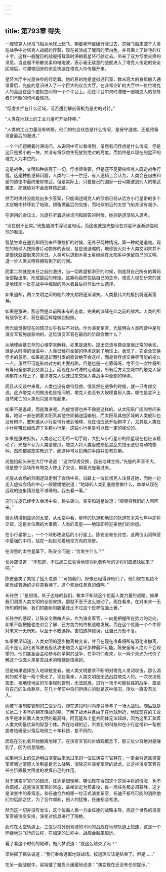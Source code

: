 ```yaml
---
---
---
```

title: 第793章 得失
---



一艘塔克人标准飞船从地球上起飞，朝着星环缓缓行驶过去，这艘飞船来源于人类在战争中对塔克人战舰的俘获，现在被涂成了醒目的莹白色。并且画上了鲜艳的红十字。这样一艘醒目的战舰搭载着时滞朝着星环行驶过去。带来了双方俘虏交换的讯息。当这艘不断散发柔和电磁波，表示毫无敌意的战舰进入了塔克人指定的安全区域后，时滞带回来的讯息快速在塔克人中传播开来。

星环大厅中光旋快步的行走着。她的目的地是虚拟通讯室，数米高大的身躯躺入通讯室后，光旋的意识进入了一个巨大的议会大厅。在非常空旷的大厅中一位位塔克人的高层在这个虚拟空间的一个个平台上。而在平台中央时滞被一圈塔克人的领导者们不断的询问着情况。

“俘虏关押在什么区域，可否遭到解剖等极为恶劣的对待。”

“人类在地球上的工业力量可开始转移。”

“人类的工业力量没有转移，他们的社会状态是什么情况，是保守退缩，还是预备准备最后的激进。”

一个个问题朝着时滞询问，从询问中可以看得到，虽然有问俘虏是什么情况，但是这只是极小的一块，并没有将俘虏生死放到绝对的高度。而始终是以现在的星环的塔克人为本位的。

这是战争，文明和种族高于一切。俘虏很重要，但是还不足要挟塔克人既定战争行程。这是种族逻辑问题，人类的二十一世纪，有人逻辑上会认为，人类会在自由和爱的道德中最终废除核武，但是实际上，只要自己的国家一日可能遭到别人的核武袭击，那就绝对不会放弃核武装。

然而时滞并没能给出多少答案，只能阐述塔克人的俘虏已经从后方小行星带的多个太空城中转移到了地球，预备做最后的交接，而地球附近的太空飞船并没有减少。

在询问的会议上，光旋在听着这些询问和回答的时候，她则是逐渐陷入思考。

“现在很不正常。”光旋脑海中浮现这句话。而这也就是光旋现在对星环逐渐濒临地球的看法。

智慧生命在遇到即将到来严重挫折的时候，无外乎两种情况，第一种就是退缩。现在的地球人按照普片动物界的表现，是应该退缩的，地球毁灭对于人类文明来并不是很快就要到来的末日。人类可以退到木星土星继续在太阳系中保留自己的文明。退一步人类文明将拥有剩下的时间。

而第二种就是末日之前的激进，当一切希望都渺茫的时候，则是将自己所有的筹码全部抛出来，形成最后的辉煌。这筹码自然包括自己的生命。塔克人现在研究的就是地球那一批在战争中崛起的伟大者最后将作出什么选择。

如果退却，两个文明之间的剧烈冲突期将逐渐消失。人类最伟大的抵抗将逐渐落幕。

如果是激进，那必然是以前所未有的态度，完美的演绎在此之前的战术。人类的所有战争艺术，将在最后辉煌做到极限。

而光旋觉得现在的情况似乎有些不对劲。作为演变军官，光旋明白人类阵营中是有演变军官施加影响的。这位演变军官在最后的阶段会做什么？

从地球碳基生命的心理学来解释，如果是退却。提出交流与商谈是很正常的表现，但是从时滞的话语中，人类已经将全部的俘虏送到了地球上。表现了，完全全交换俘虏的意愿。如果是退却而引发的商谈绝不会这样，而是将俘虏交换尽可能的拖久一点，虽然不可能影响对方的主要战略，但是也是一点筹码呀。绝不会一次性将所有筹码全部拿到交易台上。而现在从时滞的话语里，所有后方太空城中的塔克人俘虏都在地球上了，要求塔克人快速过来交换人类战争中全部的俘虏。

而且从交谈中来看，人类也没有虐待俘虏，很显然在战争的时候，就一只考虑交流。这点塔克人的做法也是相同的，塔克人也没有大规模食用人类，哪怕是星环上自然死亡的人类也只是冷冻起来。

如果不是退却，而是激进呢。光旋觉得也并不像是这样的。从太阳系广阔的空间来看，地球一直在朝着太阳系其他空间输送运输船，而太阳系其他区域的人类舰队也没有俯冲。要知道从小行星带行驶到地球，现在也应该开始俯冲了，尤其是人类在小行星带已经改造了多颗小行星，这些小行星是可以做一定的移动的。

如果是激进抵抗，人类必定会用尽一切手段，大批从小行星带的陨星现在也应该启动了。光旋不认为人类是傻瓜，塔克人将人类当成恐慌混乱失措无法思考动物物种。然而都被现实教训了。而这种可以启用的手段并没有启用。

光旋抬起头来在大厅中说道：“这次俘虏交换，我去地球主持。”光旋的声音不大，但是整个会场所有塔克人停止了交谈，朝着光旋看过来。

光旋从会场的外围逐渐走到了会场中央，沿路上一位位塔克人注目这她，而她一边走入虚拟会场的中心一般缓缓地说道：“地球的人类到底是想做什么，单单从现在远观的迹象猜测是不准确的。我去看一看。”

这时光旋已经步入会场中央，将头转向，变空和逝星说道：“顺便将我们的人带回来。”

镜头切换到遥远的太空，从太空中看，星环的轨道和地球的轨道在未来七年中即将交错。这是本位面的大事情，人类的母星——地球即将迎来他们的命运。

在小行星带上，一个个球形改造后的小行星上。陈安全和长孙空，这两位山河阵营中最强的中将，站在一起目视着地球方向的场景。

在漆黑的太空星幕下，陈安全问道：“会发生什么？”

长孙空说道：“不知道，不过那三位获得地球羽化者称号的少将们应该快回来了吧。”

陈安全笑了笑摇了摇头说道：“可惜我们，好像已经得罪他们了。他们现在也绝不能当成普通的少将来看待了。这个奖励任务真的值啊。”

长孙空：“是很值。处于边缘的我们，根本不知晓这个位面人类力量的战略。如果我们洞悉人类文明的全部安排，那就不至于这么被动了。现在看来，在对未来一无所知的时候，我们的能耐和胆量还比不过这个世界位面土著。”

长孙空的感叹，让陈安全微微点头。作为演变军官，一向是把握所在势力的走向，如果不能把握也绝对会了解，己方势力的终极战略发展。而在这个位面一个个中将对未来一无所知。以至于不敢选择。害怕选择错误，让自己万劫不复。

如果要早知道，人类文明的逐步撤离蜕变者，并且在现在准备将所有羽化者撤离。而不是让羽化者驾驶者舰队攻击塔克人星环那种最坏可能。陈安全等人绝对不会观望的。他们甚至会主动参与削苹果的战争，在中将们看来，以一两个荣光为代价了解这个位面人类星空战术的精髓是值得的。

但是如果选择加入地球蜕变者，被人类文明要求不断的对塔克人发动攻击，那么消耗的就不是一两个荣光了。现在看来，人类文明是无法战胜塔克人的。一次次决死突击，被地球地区的军事规则管制，无法脱离。进行一场不可能获胜的战争，直至将自己的生命耗尽。在几十年前中将们所担心的就是这种情况。所以一直没有加入。

而被军事制度管制的三位少将，却在这段时间内却只参与了一场大战役。随后就是长达二十多年的相互慎战时期。了解了战术并且由于在地球附近，地球现在的工业水平是本位面人类文明的最高峰。阿瓦隆和土星共同体无法超越，因为这里汇聚着人类文明最优异的智慧个体。靠在地球附近，所拿到的科技和在小行星带和一帮蜕变者钻研至少落后地球三十年科技，是不同的。

而现在羽化者开始撤离地球了。在演变军官的价值观概念下，那三位少将绝对是赚到了。因为信息隔绝。

如果地球上的任迪明白演变后来派过来的一位位演变军官存在，一定会对这些演变军官阐述清楚人类到底是怎么战略，消除这些演变军官的疑虑。让这些演变军官在任务阶段最大限度的发挥自己的作用。

对于演变军官们的顾虑，任迪是很理解。哪怕现在得知这个这些中将的情况，也不会鄙视。这是演变军官的常态，盖棺论定为预备役，每一场任务都必须获胜，这才是演变中的非常态。和任迪合作的哪一位正式演变军官，任迪不都尽可能的消除他们的后顾之忧，为了合作顺利，别人的犹豫，任迪都会考虑。

然而这一切并没有发生，这个位面人类一方由任迪的战略主导，而这个世界的演变军官被演变安排，演变对信息进行了隔绝。

此时在太空轨道上，三位少将分别驾驶的不同的战舰在地球轨道上加速，这是一个环绕地球飞行的过程，在加速的过程中，战舰会越来越远。

看了看这个时代的地球，施凡梦说道：“就这么结束了吗？”

梁裕摇了摇头说道：“我们奉命远离地球战场。按道理应该是结束了。但是……”

在另一艘战舰中，梁裕皱了皱眉头缓缓地说道：“演变现在还没有任何提示。”